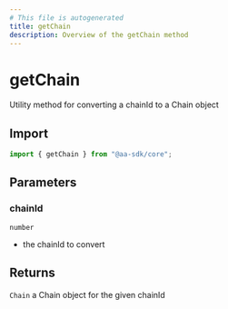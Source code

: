 ```yaml
---
# This file is autogenerated
title: getChain
description: Overview of the getChain method
---
```


# getChain

Utility method for converting a chainId to a Chain object

## Import

```ts
import { getChain } from "@aa-sdk/core";
```

## Parameters

### chainId

`number`

- the chainId to convert

## Returns

`Chain`
a Chain object for the given chainId
